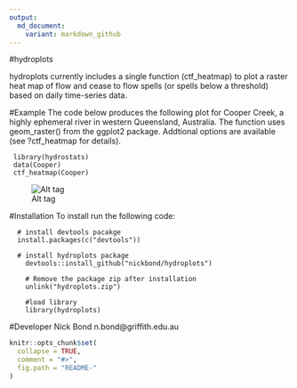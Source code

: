 ```yaml
---
output:
  md_document:
    variant: markdown_github
---
```


<!-- README.md is generated from README.Rmd. Please edit that file -->
#hydroplots

 hydroplots currently includes a single function (ctf_heatmap) to plot a raster heat map of flow and cease to flow spells (or spells below a threshold) based on daily time-series data.


#Example
 The code below produces the following plot for Cooper Creek, a highly ephemeral river in western Queensland, Australia. The function uses geom_raster() from the ggplot2 package. Addtional options are available (see ?ctf_heatmap for details).
```
 library(hydrostats)
 data(Cooper)
 ctf_heatmap(Cooper)
``` 
![Alt tag](https://github.com/nickbond/hydroplots/raw/master/ctf_heatmap.png "CTF Heatmap")


#Installation
To install run the following code: 

```
  # install devtools pacakge
  install.packages(c("devtools"))

  # install hydroplots package
	devtools::install_github("nickbond/hydroplots")

	# Remove the package zip after installation
	unlink("hydroplots.zip")
	
	#load library
	library(hydroplots)
```

#Developer
Nick Bond n.bond@griffith.edu.au

```r
knitr::opts_chunk$set(
  collapse = TRUE,
  comment = "#>",
  fig.path = "README-"
)
```
